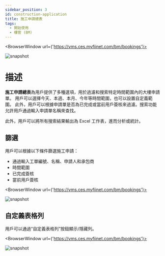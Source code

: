 ---
sidebar_position: 3
id: construction-application
title: 施工申請總表
tags:
  - 開始使用
  - 樓管 (BM)
---


<BrowserWindow url={'https://vms.ces.myfiinet.com/bm/bookings'}>

![snapshot](/assets/bm/bm-construction-application-zh-hant.png)

</BrowserWindow>

# 描述

**施工申請總表**為用戶提供了多種選項，用於過濾和搜索特定時間範圍內的大樓申請單。 用戶可以選擇今天、本週、本月、今年等時間範圍，也可以設置自定義範圍。 此外，用戶可以根據申請單是否為已完成或當前用戶簽核來過濾。搜索功能允許用戶通過輸入申請單名稱來查找。

此外，用戶可以將所有搜索結果輸出為 Excel 工作表，進而分析或統計。

## 篩選

用戶可以根據以下條件篩選施工申請：

- 通過輸入工單編號、名稱、申請人和承包商
- 時間範圍
- 已完成簽核
- 當前用戶簽核

<BrowserWindow url={'https://vms.ces.myfiinet.com/bm/bookings'}>

![snapshot](/assets/bm/bm-construction-application-filter-zh-hant.png)

</BrowserWindow>

## 自定義表格列

用戶可以通過“自定義表格列”按鈕顯示/隱藏列。

<BrowserWindow url={'https://vms.ces.myfiinet.com/bm/bookings'}>

![snapshot](/assets/bm/bm-construction-application-custom-col-zh-hant.png)

</BrowserWindow>
